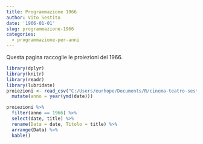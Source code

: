 ```yaml
---
title: Programmazione 1966
author: Vito Sestito
date: '1966-01-01'
slug: programmazione-1966
categories:
  - programmazione-per-anni
---
```



Questa pagina raccoglie le proiezioni del 1966.


```r
library(dplyr)
library(knitr)
library(readr)
library(lubridate)
proiezioni <- read_csv("C:/Users/eurhope/Documents/R/cinema-teatro-sestito/static/data/programmazione_agende.csv") %>% 
  mutate(anno = year(ymd(date)))
```


```r
proiezioni %>% 
  filter(anno == 1966) %>% 
  select(date, title) %>% 
  rename(Data = date, Titolo = title) %>% 
  arrange(Data) %>% 
  kable()
```


